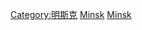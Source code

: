 {{Commonscat|Buildings in Minsk}}

[[Category:明斯克|Category:明斯克]]
[[Category:白俄羅斯建築物|Minsk]]
[[Category:歐洲各城市建築物|Minsk]]